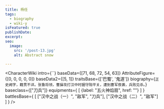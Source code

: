 ```yaml
---
title: 杨任
tags:
  - biography
  - wiki-y
isFeatured: true
publishDate:
excerpt:
seo:
  image:
    src: '/post-13.jpg'
    alt: Abstract snow

---
```



<CharacterWiki
  intro={``}
  baseData={[71, 68, 72, 54, 63]}
  AttributeFigure={[0, 0, 0, 0, 0]}
  baseData2={[5, 1]}
  traitsBase={['巴蜀', '鬼道']}
  biography={`正史阙字，籍贯不详。张鲁将领，曹操攻打汉中时据守阳平关，遭到曹军夜袭，兵败见杀。`}
  baseclass={["刀兵"]}
  equipments={
    [
      {label: "五火神焰扇", href: ""}
    ]
  }
  battlesBase={
    [
      ["汉中之战（一）", "敌军", "刀兵"],
      ["汉中之战（二）", "敌军"]
    ]
  }
/>
